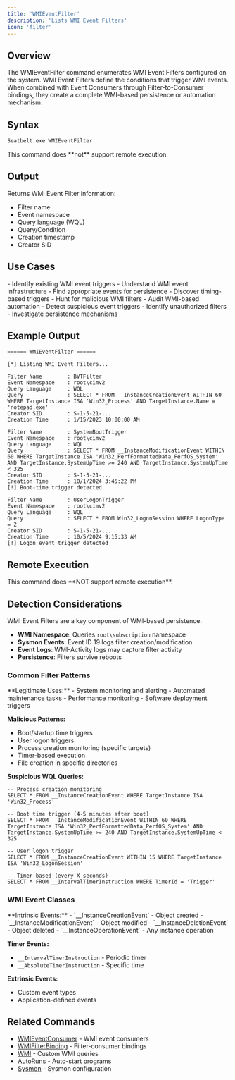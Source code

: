 ```yaml
---
title: 'WMIEventFilter'
description: 'Lists WMI Event Filters'
icon: 'filter'
---
```


## Overview

The WMIEventFilter command enumerates WMI Event Filters configured on the system. WMI Event Filters define the conditions that trigger WMI events. When combined with Event Consumers through Filter-to-Consumer bindings, they create a complete WMI-based persistence or automation mechanism.

## Syntax

```bash
Seatbelt.exe WMIEventFilter
```

<Note>
This command does **not** support remote execution.
</Note>

## Output

Returns WMI Event Filter information:
- Filter name
- Event namespace
- Query language (WQL)
- Query/Condition
- Creation timestamp
- Creator SID

## Use Cases

<Tabs>
  <Tab title="Red Team">
    - Identify existing WMI event triggers
    - Understand WMI event infrastructure
    - Find appropriate events for persistence
    - Discover timing-based triggers
  </Tab>
  <Tab title="Blue Team">
    - Hunt for malicious WMI filters
    - Audit WMI-based automation
    - Detect suspicious event triggers
    - Identify unauthorized filters
    - Investigate persistence mechanisms
  </Tab>
</Tabs>

## Example Output

```
====== WMIEventFilter ======

[*] Listing WMI Event Filters...

Filter Name        : BVTFilter
Event Namespace    : root\cimv2
Query Language     : WQL
Query              : SELECT * FROM __InstanceCreationEvent WITHIN 60 WHERE TargetInstance ISA 'Win32_Process' AND TargetInstance.Name = 'notepad.exe'
Creator SID        : S-1-5-21-...
Creation Time      : 1/15/2023 10:00:00 AM

Filter Name        : SystemBootTrigger
Event Namespace    : root\cimv2
Query Language     : WQL
Query              : SELECT * FROM __InstanceModificationEvent WITHIN 60 WHERE TargetInstance ISA 'Win32_PerfFormattedData_PerfOS_System' AND TargetInstance.SystemUpTime >= 240 AND TargetInstance.SystemUpTime < 325
Creator SID        : S-1-5-21-...
Creation Time      : 10/1/2024 3:45:22 PM
[!] Boot-time trigger detected

Filter Name        : UserLogonTrigger
Event Namespace    : root\cimv2
Query Language     : WQL
Query              : SELECT * FROM Win32_LogonSession WHERE LogonType = 2
Creator SID        : S-1-5-21-...
Creation Time      : 10/5/2024 9:15:33 AM
[!] Logon event trigger detected
```

## Remote Execution

<Warning>
This command does **NOT support remote execution**.
</Warning>

## Detection Considerations

<Warning>
WMI Event Filters are a key component of WMI-based persistence.
</Warning>

- **WMI Namespace**: Queries `root\subscription` namespace
- **Sysmon Events**: Event ID 19 logs filter creation/modification
- **Event Logs**: WMI-Activity logs may capture filter activity
- **Persistence**: Filters survive reboots

### Common Filter Patterns

<Accordion title="Legitimate vs Malicious Filters">
**Legitimate Uses:**
- System monitoring and alerting
- Automated maintenance tasks
- Performance monitoring
- Software deployment triggers

**Malicious Patterns:**
- Boot/startup time triggers
- User logon triggers
- Process creation monitoring (specific targets)
- Timer-based execution
- File creation in specific directories

**Suspicious WQL Queries:**
```wql
-- Process creation monitoring
SELECT * FROM __InstanceCreationEvent WHERE TargetInstance ISA 'Win32_Process'

-- Boot time trigger (4-5 minutes after boot)
SELECT * FROM __InstanceModificationEvent WITHIN 60 WHERE TargetInstance ISA 'Win32_PerfFormattedData_PerfOS_System' AND TargetInstance.SystemUpTime >= 240 AND TargetInstance.SystemUpTime < 325

-- User logon trigger
SELECT * FROM __InstanceCreationEvent WITHIN 15 WHERE TargetInstance ISA 'Win32_LogonSession'

-- Timer-based (every X seconds)
SELECT * FROM __IntervalTimerInstruction WHERE TimerId = 'Trigger'
```
</Accordion>

### WMI Event Classes

<Accordion title="Common WMI Event Types">
**Intrinsic Events:**
- `__InstanceCreationEvent` - Object created
- `__InstanceModificationEvent` - Object modified
- `__InstanceDeletionEvent` - Object deleted
- `__InstanceOperationEvent` - Any instance operation

**Timer Events:**
- `__IntervalTimerInstruction` - Periodic timer
- `__AbsoluteTimerInstruction` - Specific time

**Extrinsic Events:**
- Custom event types
- Application-defined events
</Accordion>

## Related Commands

- [WMIEventConsumer](/commands/wmieventconsumer) - WMI event consumers
- [WMIFilterBinding](/commands/wmifilterbinding) - Filter-consumer bindings
- [WMI](/commands/wmi) - Custom WMI queries
- [AutoRuns](/commands/autoruns) - Auto-start programs
- [Sysmon](/commands/sysmon) - Sysmon configuration
